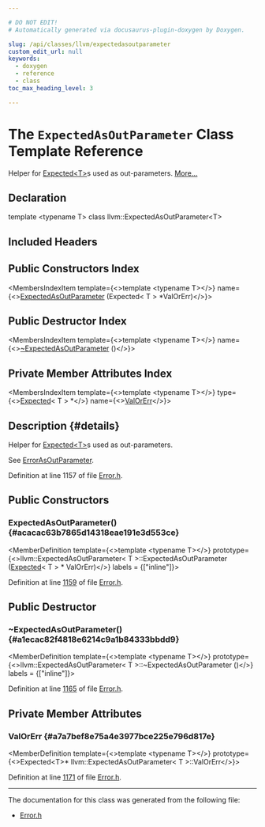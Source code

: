 ```yaml
---

# DO NOT EDIT!
# Automatically generated via docusaurus-plugin-doxygen by Doxygen.

slug: /api/classes/llvm/expectedasoutparameter
custom_edit_url: null
keywords:
  - doxygen
  - reference
  - class
toc_max_heading_level: 3

---
```





# The `ExpectedAsOutParameter` Class Template Reference

<DoxygenPage pluginConfig={pluginConfig}>

Helper for <a href="/docs/api/classes/llvm/expected">Expected&lt;T&gt;</a>s used as out-parameters. <a href="#details">More...</a>

## Declaration

<CodeBlock>template &lt;typename T&gt;
class llvm::ExpectedAsOutParameter&lt;T&gt;</CodeBlock>

## Included Headers

<IncludesList>
<IncludesListItem
  filePath="llvm/Support/Error.h"
  permalink="/docs/api/files/include/include/llvm/include/llvm/support/error-h"
  isLocal="true" />
</IncludesList>

## Public Constructors Index

<MembersIndex>

<MembersIndexItem
  template={<>template &lt;typename T&gt;</>}
  name={<><a href="#acacac63b7865d14318eae191e3d553ce">ExpectedAsOutParameter</a> (Expected&lt; T &gt; &#42;ValOrErr)</>}>
</MembersIndexItem>

</MembersIndex>

## Public Destructor Index

<MembersIndex>

<MembersIndexItem
  template={<>template &lt;typename T&gt;</>}
  name={<><a href="#a1ecac82f4818e6214c9a1b84333bbdd9">~ExpectedAsOutParameter</a> ()</>}>
</MembersIndexItem>

</MembersIndex>

## Private Member Attributes Index

<MembersIndex>

<MembersIndexItem
  template={<>template &lt;typename T&gt;</>}
  type={<><a href="/docs/api/classes/llvm/expected">Expected</a>&lt; T &gt; &#42;</>}
  name={<><a href="#a7a7bef8e75a4e3977bce225e796d817e">ValOrErr</a></>}>
</MembersIndexItem>

</MembersIndex>

## Description {#details}

Helper for <a href="/docs/api/classes/llvm/expected">Expected&lt;T&gt;</a>s used as out-parameters.

See <a href="/docs/api/classes/llvm/errorasoutparameter">ErrorAsOutParameter</a>.

Definition at line 1157 of file <a href="/docs/api/files/include/include/llvm/include/llvm/support/error-h">Error.h</a>.

<SectionDefinition>

## Public Constructors

### ExpectedAsOutParameter() {#acacac63b7865d14318eae191e3d553ce}

<MemberDefinition
  template={<>template &lt;typename T&gt;</>}
  prototype={<>llvm::ExpectedAsOutParameter&lt; T &gt;::ExpectedAsOutParameter (<a href="/docs/api/classes/llvm/expected">Expected</a>&lt; T &gt; &#42; ValOrErr)</>}
  labels = {["inline"]}>

Definition at line <a href="/docs/api/files/include/include/llvm/include/llvm/support/error-h/#l01159">1159</a> of file <a href="/docs/api/files/include/include/llvm/include/llvm/support/error-h">Error.h</a>.
</MemberDefinition>

</SectionDefinition>

<SectionDefinition>

## Public Destructor

### ~ExpectedAsOutParameter() {#a1ecac82f4818e6214c9a1b84333bbdd9}

<MemberDefinition
  template={<>template &lt;typename T&gt;</>}
  prototype={<>llvm::ExpectedAsOutParameter&lt; T &gt;::~ExpectedAsOutParameter ()</>}
  labels = {["inline"]}>

Definition at line <a href="/docs/api/files/include/include/llvm/include/llvm/support/error-h/#l01165">1165</a> of file <a href="/docs/api/files/include/include/llvm/include/llvm/support/error-h">Error.h</a>.
</MemberDefinition>

</SectionDefinition>

<SectionDefinition>

## Private Member Attributes

### ValOrErr {#a7a7bef8e75a4e3977bce225e796d817e}

<MemberDefinition
  template={<>template &lt;typename T&gt;</>}
  prototype={<>Expected&lt;T&gt;&#42; llvm::ExpectedAsOutParameter&lt; T &gt;::ValOrErr</>}>

Definition at line <a href="/docs/api/files/include/include/llvm/include/llvm/support/error-h/#l01171">1171</a> of file <a href="/docs/api/files/include/include/llvm/include/llvm/support/error-h">Error.h</a>.
</MemberDefinition>

</SectionDefinition>

<hr/>

The documentation for this class was generated from the following file:

<ul>
<li><a href="/docs/api/files/include/include/llvm/include/llvm/support/error-h">Error.h</a></li>
</ul>

</DoxygenPage>
